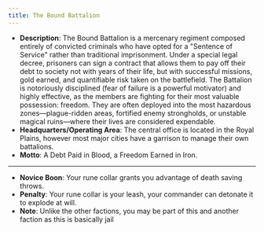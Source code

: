 ```yaml
---
title: The Bound Battalion
---
```


- **Description**: The Bound Battalion is a mercenary regiment composed entirely of convicted criminals who have opted for a "Sentence of Service" rather than traditional imprisonment. Under a special legal decree, prisoners can sign a contract that allows them to pay off their debt to society not with years of their life, but with successful missions, gold earned, and quantifiable risk taken on the battlefield. The Battalion is notoriously disciplined (fear of failure is a powerful motivator) and highly effective, as the members are fighting for their most valuable possession: freedom. They are often deployed into the most hazardous zones—plague-ridden areas, fortified enemy strongholds, or unstable magical ruins—where their lives are considered expendable.
- **Headquarters/Operating Area**: The central office is located in the Royal Plains, however most major cities have a garrison to manage their own battalions.
- **Motto**: A Debt Paid in Blood, a Freedom Earned in Iron.
---
- **Novice Boon**: Your rune collar grants you advantage of death saving throws. 
- **Penalty**: Your rune collar is your leash, your commander can detonate it to explode at will. 
- **Note**: Unlike the other factions, you may be part of this and another faction as this is basically jail